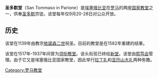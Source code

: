 {{Infobox church|
name= 圣多默堂|
image= Eglise San Tommaso in Parione.JPG|
dedication= [[圣多默|圣多默]]|
denomination= [[罗马天主教|罗马天主教]]和埃塞俄比亚科普特教会|
type= 国家教堂|
titular= 1517–1937|
national=埃塞俄比亚|
built= 1582年重建|
consecrated= 1139年|
address= 33 Via Parione
}}
'''圣多默堂'''（San Tommaso in Parione）是[[埃塞俄比亚|埃塞俄比亚]]在[[罗马|罗马]]的两座[[罗马各国教堂|国家教堂]]之一，供奉[[圣多默|圣多默]]宗徒。该堂每年仅9月20-28日对公众开放。

==历史==
该堂在1139年由教宗[[依諾森二世|依諾森二世]]祝圣。目前的教堂是在1582年重建的结果。

该堂在1517年-1937年间曾为[[领衔教堂|领衔教堂]]。该头衔现已转给[[新堂_(罗马)|新堂]]。该堂由[[熙笃会|熙笃会]]管理。由于它又是埃塞俄比亚国家教堂，因此举行[[拉丁礼|拉丁礼]]和[[亚历山大礼|亚历山大礼]]两种弥撒。

{{罗马地标}}
{{coord|41.898546|12.470624|source:wikidata|display=title|format=dms}}
[[Category:罗马教堂|Category:罗马教堂]]